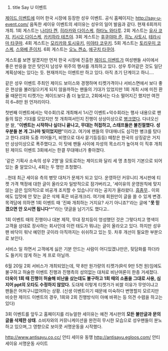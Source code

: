 #title Say U 이벤트

[[제이드 이벤트]]에 이어 한국 시장에 등장한 성우 이벤트. 공식 홈페이지는 http://say-u-event.com/
음독한 세이유 이벤트의 세이유는 성우의 일어 발음과 같다. 현재 6회까지 개최. 
1회 게스트는 [[나리타 켄]], [[히라카와 다이스케]], [[하타노 와타루]].
2회 게스트는 [[유사 코지]], [[키시오 다이스케]], [[카키하라 테츠야]].
3회 게스트는 [[후쿠야마 준]], [[히노 사토시]], [[테라시마 타쿠마]].
4회 게스트는 [[모리카와 토시유키]], [[미야타 코우키]].
5회 게스트는 [[토리우미 코스케]], [[스와베 준이치]].
6회 게스트는 [[오노 켄쇼]], [[에구치 타쿠야]].

게스트를 보면 알겠지만 먼저 한국 시장에 진출한 [[제이드 이벤트]]가 여성팬들 사이에서 좋은 반응을 얻은 탓인지 남성우 위주의 행사를 개최하고 있다. 성우 투어같은 것도 일단 계획상에는 있다는 듯. 현재까지는 이벤트만 하고 있다. 아직 초기 단계이고 하니…. 

같은 성우 이벤트 주최인 제이드 보이스와 경쟁하며 티켓가격이나 서비스면에서 보다 좋은 현상을 불러일으키게 되지 않을까하는 팬들의 기대가 있었지만 1회 개최 시에 미친 환율 때문인지 티켓가는 제이드보다 좀 더 높았고, 2회에서는 다소 떨어지긴 했지만 여전히 6~8만 원 언저리이다. 

첫번째 이벤트에서는 악수회(!)로 개최해서 1시간 이벤트+악수회라는 행사 내용으로 팬들의 많은 기대를 모았지만 첫 개최여서인지 진행이 상상이상으로 [[병크]]였다. 다녀오신 분 왈, "'''이벤트는 시작하나 싶더니 끝나고, 무대는 허접하고, 스태프들은 불친절했다. 성우분들 본 게 그나마 빛이었지만'''"이라고. 여기에 팬들의 무대매너도 심각한 병크를 탔다고 한다.(대화 도중 끼어들기, 비명으로 대사 묻기등등등) 떼창은 한국의 상징같은 거지만 상상이상으로 폭주했다고. 이 탓에 팬들 사이에 자성의 목소리가 높아져 이 직후 개최된 제이드 이벤트 3회에서는 한결 무대매너가 좋아졌다.

'같은 기획사 소속의 성우 2명'을 모토로하는 제이드와 달리 세 명 초청이 기본으로 되어있는 줄 알았으나, 4회는 두 명만 초청했다. 

..헌데 최근 세이유 측의 병맛 대처가 문제가 되고 있다. 운영하던 커뮤니티 게시판에 티켓 가격 책정에 대한 글이 올라오자 일방적으로 잠가버리고, '세이유의 운영원칙에 맞지 않는 글은 임의적으로 비공개 조치할 수 있습니다'라는 공지가 올라왔다. [[흠좀무]].. 이외에도 입맛에 안 맞는 글은 삭제 혹은 비공개크리. 여기에 회원만이 글을 쓸 수 있게 변경. 목격담에 의하면 1회 이벤트 때 '진짜 개최하는 거지요? 사기 아니죠?'라는 글에 "'''못 믿겠으면 안 오시면 됩니다^^'''"라는 댓글을 남기기도 했다고.. 

1회 이벤트 때의 진행이나 대본 제작, 무대 장치등이 엉성했던 것은 그렇다치고 명색이 고객을 상대로 장사하는 회사인데 이런 태도가 뭐냐는 글이 올라오고 있다. 하지만 성우팬 바닥이 워낙 예민한 곳이라 아직까지는 쉬쉬하고 있는 듯. 차후 개선이 필요한 부분으로 보인다. 

서비스 일 하면서 고객에게 싫은 기분 안드는 사람이 어디있겠냐만은, 뒷담화를 하더라도 들키지 않게 하는 게 프로 아닐까.

6월 20일 2회 서비스가 개최되었는데, 약 8만 원가량의 티켓가(R석 9만 5천 원)임에도 불구하고 허술한 이벤트 진행과 진행측의 성의없는 대처로 비난여론이 한층 거세졌다. '''더욱이 1회 때 진행이 허술해 비난을 샀는데도 불구하고 1회 때의 소품을 그대로 사용, 심지어 ppt의 오타도 수정하지 않았다.''' 도대체 이렇게 티켓가가 비쌀 이유가 무엇이냐고 팬들은 어처구니없어하는 상황. (신생 이벤트이기 때문에 미숙하다 변명할지 모르지만 비슷한 제이드 이벤트의 경우, 1회와 2회 진행방식이 아예 바뀌는 등 의견 수렴을 하고는 있다)

3회 이벤트를 앞두고 홈페이지를 리뉴얼한 세이유는 예전 게시판의 '''모든 불만글과 문의글을 삭제한 상태'''.
소비자와의 커뮤니케이션을 완전히 무시한 모습으로 성우팬들이 분노하고 있으며,그 영향으로 보이콧 서명운동을 시작했다.

http://www.antisayu.co.cc/ 안티 세이유 동맹 
http://antisayu.egloos.com/ 안티 세이유 서명운동 사이트 
